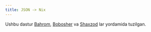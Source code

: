 ```yaml
---
title: JSON -> Nix
---
```



<JSON2Nix />

Ushbu dastur [Bahrom](https://t.me/bahr0m04), [Bobosher](https://t.me/boboshersnotes) va [Shaxzod](https://t.me/shakhzodme) lar yordamida tuzilgan.
